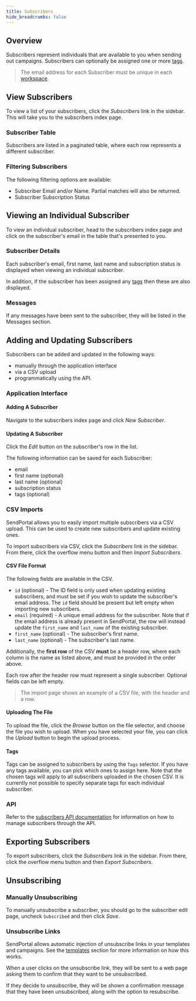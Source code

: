 ```yaml
---
title: Subscribers
hide_breadcrumbs: false
---
```


## Overview

Subscribers represent individuals that are available to you when sending out campaigns. Subscribers can optionally be assigned one or more [tags](/features/tags).

> The email address for each Subscriber must be unique in each [workspace](/features/workspaces).

## View Subscribers

To view a list of your subscribers, click the _Subscribers_ link in the sidebar. This will take you to the subscribers index page.

### Subscriber Table

Subscribers are listed in a paginated table, where each row represents a different subscriber.

### Filtering Subscribers

The following filtering options are available:

- Subscriber Email and/or Name. Partial matches will also be returned.
- Subscriber Subscription Status

## Viewing an Individual Subscriber

To view an individual subscriber, head to the subscribers index page and click on the subscriber's email in the table that's presented to you.

### Subscriber Details

Each subscriber's email, first name, last name and subscription status is displayed when viewing an individual subscriber.

In addition, if the subscriber has been assigned any [tags](/features/tags) then these are also displayed.

### Messages

If any messages have been sent to the subscriber, they will be listed in the Messages section.

## Adding and Updating Subscribers

Subscribers can be added and updated in the following ways:

* manually through the application interface
* via a CSV upload
* programmatically using the API.

### Application Interface

#### Adding A Subscriber

Navigate to the subscribers index page and click _New Subscriber_.

#### Updating A Subscriber

Click the _Edit_ button on the subscriber's row in the list.

The following information can be saved for each Subscriber:

- email
- first name (optional)
- last name (optional)
- subscription status
- tags (optional)

### CSV Imports

SendPortal allows you to easily import multiple subscribers via a CSV upload. This can be used to create new subscribers and update existing ones.

To import subscribers via CSV, click the _Subscribers_ link in the sidebar. From there, click the overflow menu button and then _Import Subscribers_.

#### CSV File Format

The following fields are available in the CSV.

- `id` (optional) - The ID field is only used when updating existing subscribers, and must be set if you wish to update the subscriber's email address. The `id` field should be present but left empty when importing new subscribers.
- `email` (required) - A unique email address for the subscriber. Note that if the email address is already present in SendPortal, the row will instead update the `first_name` and `last_name` of the existing subscriber.
- `first_name` (optional) - The subscriber's first name.
- `last_name` (optional) - The subscriber's last name.

Additionally, the **first row** of the CSV **must** be a header row, where each column is the name as listed above, and must be provided in the order above.

Each row after the header row must represent a single subscriber. Optional fields can be left empty.

> The import page shows an example of a CSV file, with the header and a row.

#### Uploading The File

To upload the file, click the _Browse_ button on the file selector, and choose the file you wish to upload. When you have selected your file, you can click the _Upload_ button to begin the upload process.

#### Tags

Tags can be assigned to subscribers by using the `Tags` selector. If you have any tags available, you can pick which ones to assign here. Note that the chosen tags will apply to all subscribers uploaded in the chosen CSV. It is currently not possible to specify separate tags for each individual subscriber.

### API

Refer to the [subscribers API documentation](/docs/v2/api/subscribers) for information on how to manage subscribers through the API.

## Exporting Subscribers

To export subscribers, click the _Subscribers_ link in the sidebar. From there, click the overflow menu button and then _Export Subscribers_.

## Unsubscribing

### Manually Unsubscribing

To manually unsubscribe a subscriber, you should go to the subscriber edit page, uncheck `Subscribed` and then click _Save_.

### Unsubscribe Links

SendPortal allows automatic injection of unsubscribe links in your templates and campaigns. See the [templates](/docs/v2/features/templates) section for more information on how this works.

When a user clicks on the unsubscribe link, they will be sent to a web page asking them to confirm that they want to be unsubscribed.

If they decide to unsubscribe, they will be shown a confirmation message that they have been unsubscribed, along with the option to resubscribe.